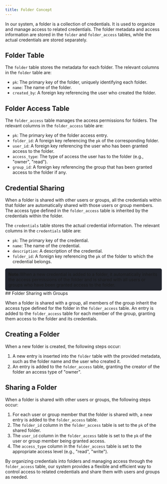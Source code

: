 ```yaml
---
title: Folder Concept
---
```



In our system, a folder is a collection of credentials. It is used to organize and manage access to related credentials.
The folder metadata and access information are stored in the `folder` and `folder_access` tables,
while the actual credentials are stored separately.

## Folder Table

The `folder` table stores the metadata for each folder. The relevant columns in the `folder` table are:

- `pk`: The primary key of the folder, uniquely identifying each folder.
- `name`: The name of the folder.
- `created_by`: A foreign key referencing the user who created the folder.

## Folder Access Table

The `folder_access` table manages the access permissions for folders. The relevant columns in the `folder_access` table are:

- `pk`: The primary key of the folder access entry.
- `folder_id`: A foreign key referencing the `pk` of the corresponding folder.
- `user_id`: A foreign key referencing the user who has been granted access to the folder.
- `access_type`: The type of access the user has to the folder (e.g., "owner", "read").
- `group_id`: A foreign key referencing the group that has been granted access to the folder if any.

## Credential Sharing

When a folder is shared with other users or groups, all the credentials within that folder are automatically 
shared with those users or group members.
The access type defined in the `folder_access` table is inherited by the credentials within the folder.

The `credentials` table stores the actual credential information. The relevant columns in the `credentials` table are:

- `pk`: The primary key of the credential.
- `name`: The name of the credential.
- `description`: A description of the credential.
- `folder_id`: A foreign key referencing the `pk` of the folder to which the credential belongs.
<div style="background-color: #23262f; padding: 10px; border-radius: 5px;">
<strong>Note:</strong>When a new credential is added to a folder, it automatically inherits the access permissions of the folder 
and is shared with all users or groups who have been granted access to the folder.
</div>
## Folder Sharing with Groups

When a folder is shared with a group, all members of the group inherit the access type defined for the folder in the
 `folder_access` table. An entry is added to the `folder_access` table for each member of the group,
 granting them access to the folder and its credentials.

## Creating a Folder

When a new folder is created, the following steps occur:

1. A new entry is inserted into the `folder` table with the provided metadata, such as the folder name and the user who created it.
2. An entry is added to the `folder_access` table, granting the creator of the folder an access type of "owner".

## Sharing a Folder

When a folder is shared with other users or groups, the following steps occur:

1. For each user or group member that the folder is shared with, a new entry is added to the `folder_access` table.
2. The `folder_id` column in the `folder_access` table is set to the `pk` of the shared folder.
3. The `user_id` column in the `folder_access` table is set to the `pk` of the user or group member being granted access.
4. The `access_type` column in the `folder_access` table is set to the appropriate access level (e.g., "read", "write").

By organizing credentials into folders and managing access through the `folder_access` table, our system provides a flexible and efficient way to control access to related credentials and share them with users and groups as needed.